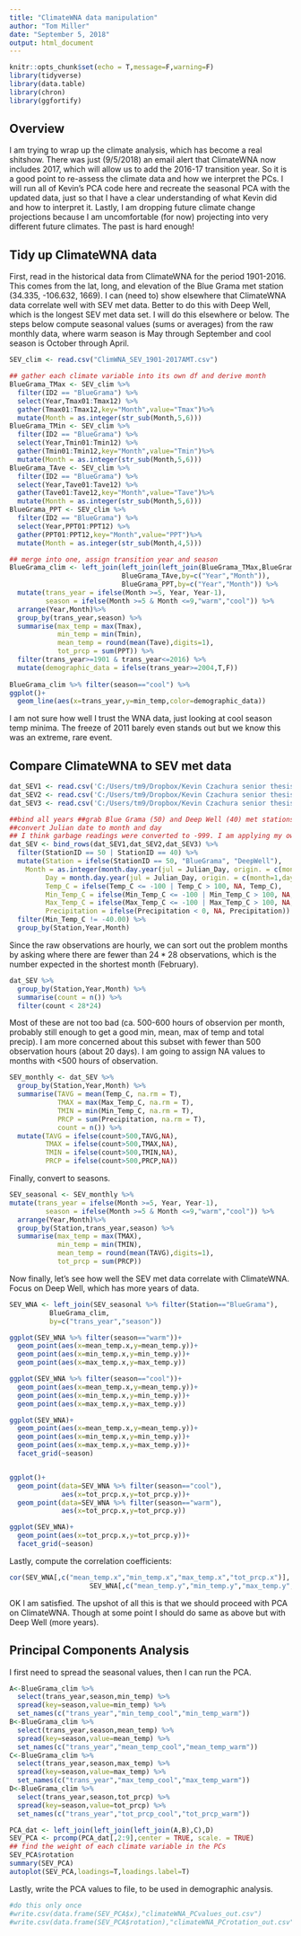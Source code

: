 ```yaml
---
title: "ClimateWNA data manipulation"
author: "Tom Miller"
date: "September 5, 2018"
output: html_document
---
```


```r
knitr::opts_chunk$set(echo = T,message=F,warning=F)
library(tidyverse)
library(data.table)
library(chron)
library(ggfortify)
```

## Overview
I am trying to wrap up the climate analysis, which has become a real shitshow. There was just (9/5/2018) an email alert that ClimateWNA now includes 2017, which will allow us to add the 2016-17 transition year. So it is a good point to re-assess the climate data and how we interpret the PCs. I will run all of Kevin's PCA code here and recreate the seasonal PCA with the updated data, just so that I have a clear understanding of what Kevin did and how to interpret it. Lastly, I am dropping future climate change projections because I am uncomfortable (for now) projecting into very different future climates. The past is hard enough!

## Tidy up ClimateWNA data
First, read in the historical data from ClimateWNA for the period 1901-2016. This comes from the lat, long, and elevation of the Blue Grama met station (34.335, -106.632, 1669). I can (need to) show elsewhere that ClimateWNA data correlate well with SEV met data. Better to do this with Deep Well, which is the longest SEV met data set. I will do this elsewhere or below. The steps below compute seasonal values (sums or averages) from the raw monthly data, where warm season is May through September and cool season is October through April.
```r
SEV_clim <- read.csv("ClimWNA_SEV_1901-2017AMT.csv")

## gather each climate variable into its own df and derive month
BlueGrama_TMax <- SEV_clim %>% 
  filter(ID2 == "BlueGrama") %>% 
  select(Year,Tmax01:Tmax12) %>% 
  gather(Tmax01:Tmax12,key="Month",value="Tmax")%>% 
  mutate(Month = as.integer(str_sub(Month,5,6))) 
BlueGrama_TMin <- SEV_clim %>% 
  filter(ID2 == "BlueGrama") %>% 
  select(Year,Tmin01:Tmin12) %>% 
  gather(Tmin01:Tmin12,key="Month",value="Tmin")%>% 
  mutate(Month = as.integer(str_sub(Month,5,6))) 
BlueGrama_TAve <- SEV_clim %>% 
  filter(ID2 == "BlueGrama") %>% 
  select(Year,Tave01:Tave12) %>% 
  gather(Tave01:Tave12,key="Month",value="Tave")%>% 
  mutate(Month = as.integer(str_sub(Month,5,6))) 
BlueGrama_PPT <- SEV_clim %>% 
  filter(ID2 == "BlueGrama") %>% 
  select(Year,PPT01:PPT12) %>% 
  gather(PPT01:PPT12,key="Month",value="PPT")%>% 
  mutate(Month = as.integer(str_sub(Month,4,5)))

## merge into one, assign transition year and season
BlueGrama_clim <- left_join(left_join(left_join(BlueGrama_TMax,BlueGrama_TMin,by=c("Year","Month")),
                            BlueGrama_TAve,by=c("Year","Month")),
                            BlueGrama_PPT,by=c("Year","Month")) %>% 
  mutate(trans_year = ifelse(Month >=5, Year, Year-1),
         season = ifelse(Month >=5 & Month <=9,"warm","cool")) %>% 
  arrange(Year,Month)%>% 
  group_by(trans_year,season) %>% 
  summarise(max_temp = max(Tmax),
            min_temp = min(Tmin),
            mean_temp = round(mean(Tave),digits=1),
            tot_prcp = sum(PPT)) %>% 
  filter(trans_year>=1901 & trans_year<=2016) %>% 
  mutate(demographic_data = ifelse(trans_year>=2004,T,F))
  
BlueGrama_clim %>% filter(season=="cool") %>% 
ggplot()+
  geom_line(aes(x=trans_year,y=min_temp,color=demographic_data))

```

I am not sure how well I trust the WNA data, just looking at cool season temp minima. The freeze of 2011 barely even stands out but we know this was an extreme, rare event. 

## Compare ClimateWNA to SEV met data
```r
dat_SEV1 <- read.csv('C:/Users/tm9/Dropbox/Kevin Czachura senior thesis/Original Work/Data/Sev Meteorology/sev1_meteorology_2001-2005.csv')
dat_SEV2 <- read.csv('C:/Users/tm9/Dropbox/Kevin Czachura senior thesis/Original Work/Data/Sev Meteorology/sev1_meteorology_2006-2010.csv')
dat_SEV3 <- read.csv('C:/Users/tm9/Dropbox/Kevin Czachura senior thesis/Original Work/Data/Sev Meteorology/sev1_meteorology_2011-2015.csv')

##bind all years ##grab Blue Grama (50) and Deep Well (40) met stations 
##convert Julian date to month and day
## I think garbage readings were converted to -999. I am applying my own garbage filters
dat_SEV <- bind_rows(dat_SEV1,dat_SEV2,dat_SEV3) %>% 
  filter(StationID == 50 | StationID == 40) %>% 
  mutate(Station = ifelse(StationID == 50, "BlueGrama", "DeepWell"),
    Month = as.integer(month.day.year(jul = Julian_Day, origin. = c(month=1,day=0,year=Year))$month),
         Day = month.day.year(jul = Julian_Day, origin. = c(month=1,day=0,year=Year))$day,
         Temp_C = ifelse(Temp_C <= -100 | Temp_C > 100, NA, Temp_C),
         Min_Temp_C = ifelse(Min_Temp_C <= -100 | Min_Temp_C > 100, NA, Min_Temp_C),
         Max_Temp_C = ifelse(Max_Temp_C <= -100 | Max_Temp_C > 100, NA, Max_Temp_C),
         Precipitation = ifelse(Precipitation < 0, NA, Precipitation)) %>% 
  filter(Min_Temp_C != -40.00) %>%
  group_by(Station,Year,Month)
```
Since the raw observations are hourly, we can sort out the problem months by asking where there are fewer than $24 * 28$ observations, which is the number expected in the shortest month (February).
```r
dat_SEV %>% 
  group_by(Station,Year,Month) %>% 
  summarise(count = n()) %>% 
  filter(count < 28*24)
```
Most of these are not too bad (ca. 500-600 hours of observion per month, probably still enough to get a good min, mean, max of temp and total precip). I am more concerned about this subset with fewer than 500 observation hours (about 20 days). I am going to assign NA values to months with <500 hours of observation. 
```r
SEV_monthly <- dat_SEV %>% 
  group_by(Station,Year,Month) %>% 
  summarise(TAVG = mean(Temp_C, na.rm = T),
            TMAX = max(Max_Temp_C, na.rm = T),
            TMIN = min(Min_Temp_C, na.rm = T),
            PRCP = sum(Precipitation, na.rm = T),
            count = n()) %>% 
  mutate(TAVG = ifelse(count>500,TAVG,NA),
         TMAX = ifelse(count>500,TMAX,NA),
         TMIN = ifelse(count>500,TMIN,NA),
         PRCP = ifelse(count>500,PRCP,NA))
```
Finally, convert to seasons.
```r
SEV_seasonal <- SEV_monthly %>% 
mutate(trans_year = ifelse(Month >=5, Year, Year-1),
         season = ifelse(Month >=5 & Month <=9,"warm","cool")) %>% 
  arrange(Year,Month)%>% 
  group_by(Station,trans_year,season) %>% 
  summarise(max_temp = max(TMAX),
            min_temp = min(TMIN),
            mean_temp = round(mean(TAVG),digits=1),
            tot_prcp = sum(PRCP))
```

Now finally, let's see how well the SEV met data correlate with ClimateWNA. Focus on Deep Well, which has more years of data.
```r

SEV_WNA <- left_join(SEV_seasonal %>% filter(Station=="BlueGrama"),
          BlueGrama_clim,
          by=c("trans_year","season"))

ggplot(SEV_WNA %>% filter(season=="warm"))+
  geom_point(aes(x=mean_temp.x,y=mean_temp.y))+
  geom_point(aes(x=min_temp.x,y=min_temp.y))+
  geom_point(aes(x=max_temp.x,y=max_temp.y))

ggplot(SEV_WNA %>% filter(season=="cool"))+
  geom_point(aes(x=mean_temp.x,y=mean_temp.y))+
  geom_point(aes(x=min_temp.x,y=min_temp.y))+
  geom_point(aes(x=max_temp.x,y=max_temp.y))

ggplot(SEV_WNA)+
  geom_point(aes(x=mean_temp.x,y=mean_temp.y))+
  geom_point(aes(x=min_temp.x,y=min_temp.y))+
  geom_point(aes(x=max_temp.x,y=max_temp.y))+
  facet_grid(~season)


ggplot()+
  geom_point(data=SEV_WNA %>% filter(season=="cool"),
             aes(x=tot_prcp.x,y=tot_prcp.y))+
  geom_point(data=SEV_WNA %>% filter(season=="warm"),
             aes(x=tot_prcp.x,y=tot_prcp.y))

ggplot(SEV_WNA)+
  geom_point(aes(x=tot_prcp.x,y=tot_prcp.y))+
  facet_grid(~season)

```

Lastly, compute the correlation coefficients:
```r

cor(SEV_WNA[,c("mean_temp.x","min_temp.x","max_temp.x","tot_prcp.x")], 
                    SEV_WNA[,c("mean_temp.y","min_temp.y","max_temp.y","tot_prcp.y")], method = "spearman", use = "complete.obs")

```

OK I am satisfied. The upshot of all this is that we should proceed with PCA on ClimateWNA. Though at some point I should do same as above but with Deep Well (more years).

## Principal Components Analysis
I first need to spread the seasonal values, then I can run the PCA.
```r
A<-BlueGrama_clim %>% 
  select(trans_year,season,min_temp) %>% 
  spread(key=season,value=min_temp) %>% 
  set_names(c("trans_year","min_temp_cool","min_temp_warm"))
B<-BlueGrama_clim %>% 
  select(trans_year,season,mean_temp) %>% 
  spread(key=season,value=mean_temp) %>% 
  set_names(c("trans_year","mean_temp_cool","mean_temp_warm"))
C<-BlueGrama_clim %>% 
  select(trans_year,season,max_temp) %>% 
  spread(key=season,value=max_temp) %>% 
  set_names(c("trans_year","max_temp_cool","max_temp_warm"))
D<-BlueGrama_clim %>% 
  select(trans_year,season,tot_prcp) %>% 
  spread(key=season,value=tot_prcp) %>% 
  set_names(c("trans_year","tot_prcp_cool","tot_prcp_warm"))

PCA_dat <- left_join(left_join(left_join(A,B),C),D) 
SEV_PCA <- prcomp(PCA_dat[,2:9],center = TRUE, scale. = TRUE)
## find the weight of each climate variable in the PCs
SEV_PCA$rotation
summary(SEV_PCA)
autoplot(SEV_PCA,loadings=T,loadings.label=T)
```

Lastly, write the PCA values to file, to be used in demographic analysis.
```r
#do this only once
#write.csv(data.frame(SEV_PCA$x),"climateWNA_PCvalues_out.csv")
#write.csv(data.frame(SEV_PCA$rotation),"climateWNA_PCrotation_out.csv")
```

